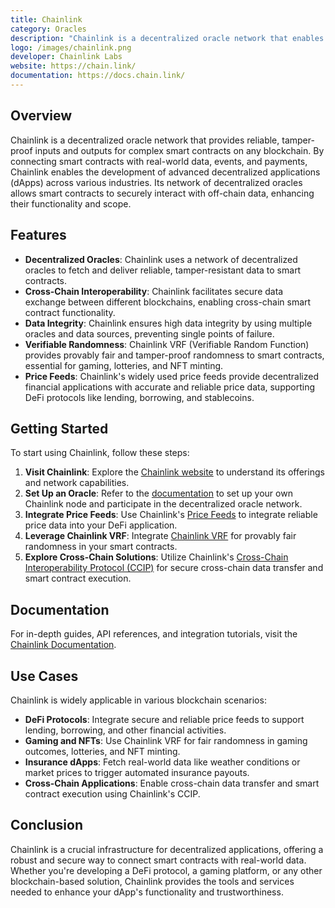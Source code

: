 ```yaml
---
title: Chainlink
category: Oracles
description: "Chainlink is a decentralized oracle network that enables smart contracts to securely interact with real-world data."
logo: /images/chainlink.png
developer: Chainlink Labs
website: https://chain.link/
documentation: https://docs.chain.link/
---
```


## Overview

Chainlink is a decentralized oracle network that provides reliable, tamper-proof inputs and outputs for complex smart contracts on any blockchain. By connecting smart contracts with real-world data, events, and payments, Chainlink enables the development of advanced decentralized applications (dApps) across various industries. Its network of decentralized oracles allows smart contracts to securely interact with off-chain data, enhancing their functionality and scope.

## Features

- **Decentralized Oracles**: Chainlink uses a network of decentralized oracles to fetch and deliver reliable, tamper-resistant data to smart contracts.
- **Cross-Chain Interoperability**: Chainlink facilitates secure data exchange between different blockchains, enabling cross-chain smart contract functionality.
- **Data Integrity**: Chainlink ensures high data integrity by using multiple oracles and data sources, preventing single points of failure.
- **Verifiable Randomness**: Chainlink VRF (Verifiable Random Function) provides provably fair and tamper-proof randomness to smart contracts, essential for gaming, lotteries, and NFT minting.
- **Price Feeds**: Chainlink's widely used price feeds provide decentralized financial applications with accurate and reliable price data, supporting DeFi protocols like lending, borrowing, and stablecoins.

## Getting Started

To start using Chainlink, follow these steps:

1. **Visit Chainlink**: Explore the [Chainlink website](https://chain.link/) to understand its offerings and network capabilities.
2. **Set Up an Oracle**: Refer to the [documentation](https://docs.chain.link/docs/running-a-chainlink-node) to set up your own Chainlink node and participate in the decentralized oracle network.
3. **Integrate Price Feeds**: Use Chainlink's [Price Feeds](https://docs.chain.link/docs/get-the-latest-price) to integrate reliable price data into your DeFi application.
4. **Leverage Chainlink VRF**: Integrate [Chainlink VRF](https://docs.chain.link/docs/chainlink-vrf) for provably fair randomness in your smart contracts.
5. **Explore Cross-Chain Solutions**: Utilize Chainlink's [Cross-Chain Interoperability Protocol (CCIP)](https://docs.chain.link/docs/ccip-overview) for secure cross-chain data transfer and smart contract execution.

## Documentation

For in-depth guides, API references, and integration tutorials, visit the [Chainlink Documentation](https://docs.chain.link/).

## Use Cases

Chainlink is widely applicable in various blockchain scenarios:

- **DeFi Protocols**: Integrate secure and reliable price feeds to support lending, borrowing, and other financial activities.
- **Gaming and NFTs**: Use Chainlink VRF for fair randomness in gaming outcomes, lotteries, and NFT minting.
- **Insurance dApps**: Fetch real-world data like weather conditions or market prices to trigger automated insurance payouts.
- **Cross-Chain Applications**: Enable cross-chain data transfer and smart contract execution using Chainlink's CCIP.

## Conclusion

Chainlink is a crucial infrastructure for decentralized applications, offering a robust and secure way to connect smart contracts with real-world data. Whether you're developing a DeFi protocol, a gaming platform, or any other blockchain-based solution, Chainlink provides the tools and services needed to enhance your dApp's functionality and trustworthiness.

